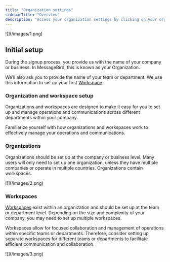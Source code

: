 ```yaml
---
title: "Organization settings"
sidebarTitle: "Overview"
description: "Access your organization settings by clicking on your organization name in the top left-hand corner of your screen and clicking **Organization settings**."
---
```


<Frame>![](/images/1.png)</Frame>

## Initial setup

During the signup process, you provide us with the name of your company or business. In MessageBird, this is known as your Organization.

We’ll also ask you to provide the name of your team or department. We use this information to set up your first [Workspace](/applications/general/organization-settings/workspaces).

### Organization and workspace setup

Organizations and workspaces are designed to make it easy for you to set up and manage operations and communications across different departments within your company. 

Familiarize yourself with how organizations and workspaces work to effectively manage your operations and communications.

### Organizations

Organizations should be set up at the company or business level. Many users will only need to set up one organization, unless they have multiple companies or operate in multiple countries. Organizations contain workspaces.

<Frame>![](/images/2.png)</Frame>

### Workspaces

[Workspaces](/applications/general/organization-settings/workspaces) exist within an organization and should be set up at the team or department level. Depending on the size and complexity of your company, you may need to set up multiple workspaces.

Workspaces allow for focused collaboration and management of operations within specific teams or departments. Therefore, consider setting up separate workspaces for different teams or departments to facilitate efficient communication and collaboration.

<Frame>![](/images/3.png)</Frame>